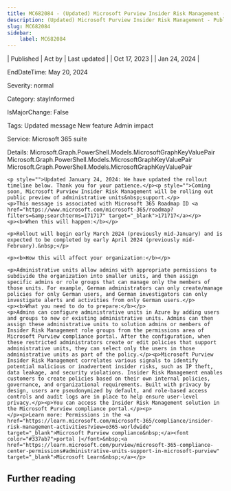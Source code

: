 ```yaml
---
title: MC682084 - (Updated) Microsoft Purview Insider Risk Management - Public preview of administrative units support
description: (Updated) Microsoft Purview Insider Risk Management - Public preview of administrative units support
slug: MC682084
sidebar:
    label: MC682084
---
```



| Published | Act by | Last updated |
| Oct 17, 2023 |  | Jan 24, 2024 |

EndDateTime: May 20, 2024

Severity: normal

Category: stayInformed

IsMajorChange: False

Tags: Updated message New feature Admin impact

Service: Microsoft 365 suite

Details: Microsoft.Graph.PowerShell.Models.MicrosoftGraphKeyValuePair Microsoft.Graph.PowerShell.Models.MicrosoftGraphKeyValuePair Microsoft.Graph.PowerShell.Models.MicrosoftGraphKeyValuePair

```
<p style="">Updated January 24, 2024: We have updated the rollout timeline below. Thank you for your patience.</p><p style="">Coming soon, Microsoft Purview Insider Risk Management will be rolling out public preview of administrative units&nbsp;support.</p>
<p>This message is associated with Microsoft 365 Roadmap ID <a href="https://www.microsoft.com/microsoft-365/roadmap?filters=&amp;searchterms=171717" target="_blank">171717</a></p>
<p><b>When this will happen:</b></p>

<p>Rollout will begin early March 2024 (previously mid-January) and is expected to be completed by early April 2024 (previously mid-February).&nbsp;</p>

<p><b>How this will affect your organization:</b></p>

<p>Administrative units allow admins with appropriate permissions to subdivide the organization into smaller units, and then assign specific admins or role groups that can manage only the members of those units. For example, German administrators can only create/manage policies for only German users, and German investigators can only investigate alerts and activities from only German users.</p>
<p><b>What you need to do to prepare:</b></p>
<p>Admins can configure administrative units in Azure by adding users and groups to new or existing administrative units. Admins can then assign these administrative units to solution admins or members of Insider Risk Management role groups from the permissions area of Microsoft Purview compliance portal. After the configuration, when these restricted administrators create or edit policies that support administrative units, they can select only the users in those administrative units as part of the policy.</p><p>Microsoft Purview Insider Risk Management correlates various signals to identify potential malicious or inadvertent insider risks, such as IP theft, data leakage, and security violations. Insider Risk Management enables customers to create policies based on their own internal policies, governance, and organizational requirements. Built with privacy by design, users are pseudonymized by default, and role-based access controls and audit logs are in place to help ensure user-level privacy.</p><p>You can access the Insider Risk Management solution in the Microsoft Purview compliance portal.</p><p> 
</p><p>Learn more: Permissions in the <a href="https://learn.microsoft.com/microsoft-365/compliance/insider-risk-management-activities?view=o365-worldwide" target="_blank">Microsoft Purview compliance&nbsp;</a><font color="#337ab7">portal |</font>&nbsp;<a href="https://learn.microsoft.com/purview/microsoft-365-compliance-center-permissions#administrative-units-support-in-microsoft-purview" target="_blank">Microsoft Learn&nbsp;</a></p>
```

## Further reading
